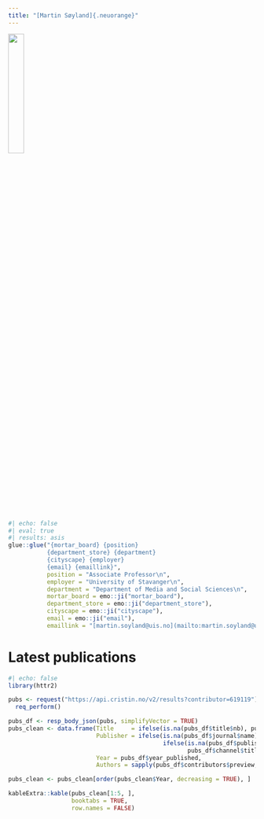 ```yaml
---
title: "[Martin Søyland]{.neuorange}"
---
```


![](martigso2.png){width=25%}
    
```r
#| echo: false
#| eval: true
#| results: asis
glue::glue("{mortar_board} {position}
           {department_store} {department}
           {cityscape} {employer}
           {email} {emaillink}",
           position = "Associate Professor\n",
           employer = "University of Stavanger\n",
           department = "Department of Media and Social Sciences\n",
           mortar_board = emo::ji("mortar_board"),
           department_store = emo::ji("department_store"),
           cityscape = emo::ji("cityscape"),
           email = emo::ji("email"),
           emaillink = "[martin.soyland@uis.no](mailto:martin.soyland@uis.no)\n")
```




# Latest publications
```r
#| echo: false
library(httr2)

pubs <- request("https://api.cristin.no/v2/results?contributor=619119") |> 
  req_perform()

pubs_df <- resp_body_json(pubs, simplifyVector = TRUE)
pubs_clean <- data.frame(Title     = ifelse(is.na(pubs_df$title$nb), pubs_df$title$en, pubs_df$title$nb),
                         Publisher = ifelse(is.na(pubs_df$journal$name) == FALSE, pubs_df$journal$name,
                                            ifelse(is.na(pubs_df$publisher$name) == FALSE, pubs_df$publisher$name,
                                                   pubs_df$channel$title)),
                         Year = pubs_df$year_published,
                         Authors = sapply(pubs_df$contributors$preview, \(x) paste0(gsub(" G\\.", "", x$first_name), " ", x$surname, collapse = ", ")))

pubs_clean <- pubs_clean[order(pubs_clean$Year, decreasing = TRUE), ]

kableExtra::kable(pubs_clean[1:5, ], 
                  booktabs = TRUE,
                  row.names = FALSE)

```

<!-- # CV

[View complete academic CV!](/cv/soyland_cv.pdf) -->